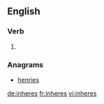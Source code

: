 ==English==

===Verb===
{{head|en|verb form}}

# {{en-third-person singular of|inhere}}

===Anagrams===
* [[henries#English|henries]]

[[de:inheres]]
[[fr:inheres]]
[[vi:inheres]]